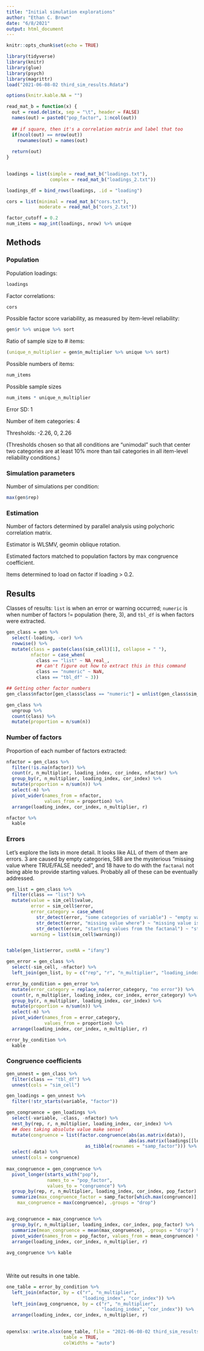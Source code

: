 ```yaml
---
title: "Initial simulation explorations"
author: "Ethan C. Brown"
date: "6/8/2021"
output: html_document
---
```


```r
knitr::opts_chunk$set(echo = TRUE)

library(tidyverse)
library(knitr)
library(glue)
library(psych)
library(magrittr)
load("2021-06-08-02 third_sim_results.Rdata")

options(knitr.kable.NA = "")

read_mat_b = function(x) {
  out = read.delim(x, sep = "\t", header = FALSE)
  names(out) = paste0("pop_factor", 1:ncol(out))
  
  ## if square, then it's a correlation matrix and label that too
  if(ncol(out) == nrow(out))
    rownames(out) = names(out)
  
  return(out)
}
  

loadings = list(simple = read_mat_b("loadings.txt"),
                complex = read_mat_b("loadings_2.txt"))

loadings_df = bind_rows(loadings, .id = "loading")

cors = list(minimal = read_mat_b("cors.txt"),
            moderate = read_mat_b("cors_2.txt"))

factor_cutoff = 0.2
num_items = map_int(loadings, nrow) %>% unique
```

## Methods
### Population

Population loadings:
```r
loadings
```
Factor correlations:

```r
cors
```
Possible factor score variability, as measured by item-level reliability: 

```r
gen$r %>% unique %>% sort
```

Ratio of sample size to # items: 

```r
(unique_n_multiplier = gen$n_multiplier %>% unique %>% sort)
```

Possible numbers of items:
```r
num_items
```

Possible sample sizes
```r
num_items * unique_n_multiplier
```

Error SD: 1

Number of item categories: 4

Thresholds: -2.26, 0, 2.26

(Thresholds chosen so that all conditions are "unimodal" such that center two categories are at least 10% more than tail categories in all item-level reliability conditions.)

### Simulation parameters
Number of simulations per condition:
```r
max(gen$rep)
```


### Estimation
Number of factors determined by parallel analysis using polychoric correlation matrix.

Estimator is WLSMV, geomin oblique rotation.

Estimated factors matched to population factors by max congruence coefficient.

Items determined to load on factor if loading > 0.2.

## Results

Classes of results: `list` is when an error or warning occurred; `numeric` is when number of factors != population (here, 3), and `tbl_df` is when factors were extracted.
```r
gen_class = gen %>%
  select(-loading, -cor) %>% 
  rowwise() %>% 
  mutate(class = paste(class(sim_cell)[1], collapse = " "),
         nfactor = case_when(
           class == "list" ~ NA_real_,
           ## can't figure out how to extract this in this command
           class == "numeric" ~ NaN,
           class == "tbl_df" ~ 3))

## Getting other factor numbers
gen_class$nfactor[gen_class$class == "numeric"] = unlist(gen_class$sim_cell[gen_class$class == "numeric"])

gen_class %>% 
  ungroup %>% 
  count(class) %>% 
  mutate(proportion = n/sum(n))

```
### Number of factors
Proportion of each number of factors extracted:
```r
nfactor = gen_class %>%
  filter(!is.na(nfactor)) %>% 
  count(r, n_multiplier, loading_index, cor_index, nfactor) %>% 
  group_by(r, n_multiplier, loading_index, cor_index) %>% 
  mutate(proportion = n/sum(n)) %>% 
  select(-n) %>% 
  pivot_wider(names_from = nfactor,
              values_from = proportion) %>% 
  arrange(loading_index, cor_index, n_multiplier, r)

nfactor %>% 
  kable

```

### Errors

Let's explore the lists in more detail.  It looks like ALL of them of them are errors.  3 are caused by empty categories, 588 are the mysterious "missing value where TRUE/FALSE needed", and 18 have to do with the `factanal` not being able to provide starting values.  Probably all of these can be eventually addressed.

```r
gen_list = gen_class %>% 
  filter(class == "list") %>% 
  mutate(value = sim_cell$value,
         error = sim_cell$error,
         error_category = case_when(
           str_detect(error, "some categories of variable") ~ "empty variable category",
           str_detect(error, "missing value where") ~ "missing value issue",
           str_detect(error, "starting values from the factanal") ~ "starting value"),
         warning = list(sim_cell$warning))


table(gen_list$error, useNA = "ifany")

```
```r
gen_error = gen_class %>% 
  select(-sim_cell, -nfactor) %>% 
  left_join(gen_list, by = c("rep", "r", "n_multiplier", "loading_index", "cor_index", "class"))

error_by_condition = gen_error %>% 
  mutate(error_category = replace_na(error_category, "no error")) %>% 
  count(r, n_multiplier, loading_index, cor_index, error_category) %>% 
  group_by(r, n_multiplier, loading_index, cor_index) %>% 
  mutate(proportion = n/sum(n)) %>% 
  select(-n) %>% 
  pivot_wider(names_from = error_category,
              values_from = proportion) %>% 
  arrange(loading_index, cor_index, n_multiplier, r) 

error_by_condition %>% 
  kable
```
### Congruence coefficients

```r
gen_unnest = gen_class %>% 
  filter(class == "tbl_df") %>% 
  unnest(cols = "sim_cell")

gen_loadings = gen_unnest %>% 
  filter(!str_starts(variable, "factor"))

gen_congruence = gen_loadings %>% 
  select(-variable, -class, -nfactor) %>% 
  nest_by(rep, r, n_multiplier, loading_index, cor_index) %>% 
  ## does taking absolute value make sense?
  mutate(congruence = list(factor.congruence(abs(as.matrix(data)),
                                             abs(as.matrix(loadings[[loading_index]]))) %>% 
                             as_tibble(rownames = "samp_factor"))) %>% 
  select(-data) %>% 
  unnest(cols = congruence)
  
max_congruence = gen_congruence %>% 
  pivot_longer(starts_with("pop"),
               names_to = "pop_factor",
               values_to = "congruence") %>% 
  group_by(rep, r, n_multiplier, loading_index, cor_index, pop_factor) %>% 
  summarize(max_congruence_factor = samp_factor[which.max(congruence)],
    max_congruence = max(congruence), .groups = "drop")


avg_congruence = max_congruence %>% 
  group_by(r, n_multiplier, loading_index, cor_index, pop_factor) %>% 
  summarize(mean_congruence = mean(max_congruence), .groups = "drop") %>% 
  pivot_wider(names_from = pop_factor, values_from = mean_congruence) %>% 
  arrange(loading_index, cor_index, n_multiplier, r)
  
avg_congruence %>% kable
  
  
```


Write out results in one table.
```r
one_table = error_by_condition %>% 
  left_join(nfactor, by = c("r", "n_multiplier", 
                            "loading_index", "cor_index")) %>% 
  left_join(avg_congruence, by = c("r", "n_multiplier", 
                                   "loading_index", "cor_index")) %>% 
  arrange(loading_index, cor_index, n_multiplier, r)
  

openxlsx::write.xlsx(one_table, file = "2021-06-08-02 third_sim_results_table.xlsx",
                     table = TRUE,
                     colWidths = "auto")
                     
```

